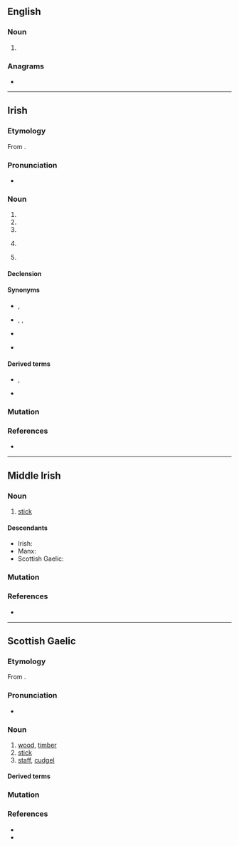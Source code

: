 ==English==

===Noun===
{{en-noun}}

# {{obsolete spelling of|maid|lang=en}}

===Anagrams===
* {{anagrams|en|Maedi|Media|aimed|amide|media}}

----

==Irish==

===Etymology===
From {{inh|ga|mga|maide}}.

===Pronunciation===
* {{IPA|/ˈmˠadʲə/|lang=ga}}

===Noun===
{{ga-noun|m|~|maidí}}

# {{l|en|stick}}
# {{l|en|peg}}
# {{l|en|baton}}
# {{lb|ga|nautical}} {{def|[[rib]], [[timber]]}}
# {{lb|ga|golf}} {{l|en|club}}

====Declension====
{{ga-decl-m4|m|aide|aidí}}

====Synonyms====
* {{sense|stick}}, {{l|ga|slat}}
* {{sense|peg}} {{l|ga|tairne}}, {{l|ga|pionna}}, {{l|ga|bacán}}
* {{sense|stick, baton}} {{l|ga|bata}}
* {{sense|rib, timber}} {{l|ga|easna}}

====Derived terms====
* {{sense|golf}} {{l|ga|maide gainimh||sand wedge}}, {{l|ga|maide mór||driver}}
* {{l|ga|slis den seanmhaide||chip off the old block}}

===Mutation===
{{ga-mut}}

===References===
* {{R:DIL|31298}}

----

==Middle Irish==

===Noun===
{{head|mga|noun|g=m}}

# [[stick]]

====Descendants====
* Irish: {{l|ga|maide}}
* Manx: {{l|gv|maidjey}}
* Scottish Gaelic: {{l|gd|maide}}

===Mutation===
{{mga-mutation|m|aide}}

===References===
* {{R:DIL|31298}}

----

==Scottish Gaelic==

===Etymology===
From {{inh|gd|mga|maide}}.

===Pronunciation===
* {{IPA|/ˈmatʲə/|lang=gd}}

===Noun===
{{gd-noun|g=m|gen=maide|pl=maidean|pl2=maideachan}}

# [[wood]], [[timber]]
# [[stick]]
# [[staff]], [[cudgel]]

====Derived terms====
{{der3|lang=gd|{{l|gd|ceann-maide||block, blockhead}}
|{{l|gd|clàr-maide||stick laid across a doorway to close up the space between door and floor and exclude wind}}
|{{l|gd|each-maide||mason's tress}}
|{{l|gd|maide a' bhallain||stick run through the handles of a tub when carrying it}}
|{{l|gd|maide a' bhuntàta||stick for mashing potatoes}}
|{{l|gd|maide-briste||broken stick; pair of tongs formed of a broken stick}}
|{{l|gd|maide-builg||bilge-piece of boat}}
|{{l|gd|maide-buinn||base or stock of a spinning-wheel}}
|{{l|gd|maide-ceangail||piece of wood joining the two beams of the rafters of a house}}
|{{l|gd|maide-coire||spirtle}}
|{{l|gd|maide-crois||crutch}}
|{{l|gd|maide-doichill||stick placed across a doorway instead of closing the door, when people were dining}}
|{{l|gd|maide-droma||roof tree}}
|{{l|gd|maide-feannaig||projecting piece of wood which appears above the thatch at each end of a blackhouse}}
|{{l|gd|maide-frasaidh||stick used for separating the ears of corn from the sheaves}}
|{{l|gd|maide-leigidh||weaver's turning-stick}}
|{{l|gd|maide-lunndaidh||lever, handspike}}
|{{l|gd|maide-measg||boy's top}}
|{{l|gd|maide-meidhe||beam of a balance}}
|{{l|gd|maide-milis||liquorice}}
|{{l|gd|maide-nigheadaireachd||washing-stick}}
|{{l|gd|maide-poit||thivel, pot-stick, spirtle}}
|{{l|gd|maide-reang||stringer of a boat; ladder-step}}
|{{l|gd|maide-singlidh||single-stick}}
|{{l|gd|cas-mhaide||wooden leg}}
|{{l|gd|aon-mhaide||simultaneous pull}}
|{{l|gd|làir-mhaide||see-saw}}
|{{l|gd|maide-snìomh||distaff}}}}

===Mutation===
{{gd-mut-cons|m|aide}}

===References===
* {{R:DIL|31298}}
* {{R:Dwelly}}